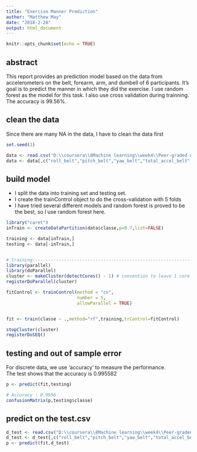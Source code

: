 ```yaml
---
title: "Exercise Manner Prediction"
author: "Matthew May"
date: "2018-2-28"
output: html_document
---
```


```r
knitr::opts_chunk$set(echo = TRUE)
```

## abstract
This report provides an prediction model based on the data from accelerometers on the belt, forearm, arm, and dumbell of 6 participants. It's goal is to predict the manner in which they did the exercise. I use random forest as the model for this task. I also use cross validation during trainning. The accuracy is 99.56%.

## clean the data
Since there are many NA in the data, I have to clean the data first  

```r


set.seed(1)

data <- read.csv("D:\\coursera\\8Machine learning\\week4\\Peer-graded Assignment Prediction Assignment Writeup\\pml-training.csv")
data <- data[,c("roll_belt","pitch_belt","yaw_belt","total_accel_belt","gyros_belt_x","gyros_belt_y","gyros_belt_z","accel_belt_x","accel_belt_y","accel_belt_z","magnet_belt_x","magnet_belt_y","magnet_belt_z","roll_arm","pitch_arm","yaw_arm","gyros_arm_x","gyros_arm_y","gyros_arm_z","accel_arm_x","accel_arm_y","accel_arm_z","magnet_arm_x","magnet_arm_y","magnet_arm_z","roll_dumbbell","pitch_dumbbell","yaw_dumbbell","gyros_dumbbell_x","gyros_dumbbell_y","gyros_dumbbell_z","accel_dumbbell_x","accel_dumbbell_y","accel_dumbbell_z","magnet_dumbbell_x","magnet_dumbbell_y","magnet_dumbbell_z","roll_forearm","pitch_forearm","yaw_forearm","total_accel_forearm","gyros_forearm_x","gyros_forearm_y","gyros_forearm_z","accel_forearm_x","accel_forearm_y","accel_forearm_z","magnet_forearm_x","magnet_forearm_y","magnet_forearm_z","classe")]

```


## build model

* I split the data into training set and testing set. 
* I create the trainControl object to do the cross-validation with 5 folds
* I have tried several different models and random forest is proved to be the best, so I use random forest here. 
  
``` r
library("caret")
inTrain <- createDataPartition(data$classe,p=0.7,list=FALSE)

training <- data[inTrain,]
testing <- data[-inTrain,]


# training----------------------------------------------------------------------
library(parallel)
library(doParallel)
cluster <- makeCluster(detectCores() - 1) # convention to leave 1 core for OS
registerDoParallel(cluster)

fitControl <- trainControl(method = "cv",
                           number = 5,
                           allowParallel = TRUE)


fit <- train(classe ~ .,method="rf",training,trControl=fitControl)

stopCluster(cluster)
registerDoSEQ()
```




## testing and out of sample error
For discrete data, we use 'accuracy' to measure the performance.  
The test shows that the accuracy is 0.995582  
  
```r
p <- predict(fit,testing)

# Accuracy : 0.9956
confusionMatrix(p,testing$classe)

```

## predict on the test.csv
``` r
d_test <- read.csv("D:\\coursera\\8Machine learning\\week4\\Peer-graded Assignment Prediction Assignment Writeup\\pml-testing.csv")
d_test <- d_test[,c("roll_belt","pitch_belt","yaw_belt","total_accel_belt","gyros_belt_x","gyros_belt_y","gyros_belt_z","accel_belt_x","accel_belt_y","accel_belt_z","magnet_belt_x","magnet_belt_y","magnet_belt_z","roll_arm","pitch_arm","yaw_arm","gyros_arm_x","gyros_arm_y","gyros_arm_z","accel_arm_x","accel_arm_y","accel_arm_z","magnet_arm_x","magnet_arm_y","magnet_arm_z","roll_dumbbell","pitch_dumbbell","yaw_dumbbell","gyros_dumbbell_x","gyros_dumbbell_y","gyros_dumbbell_z","accel_dumbbell_x","accel_dumbbell_y","accel_dumbbell_z","magnet_dumbbell_x","magnet_dumbbell_y","magnet_dumbbell_z","roll_forearm","pitch_forearm","yaw_forearm","total_accel_forearm","gyros_forearm_x","gyros_forearm_y","gyros_forearm_z","accel_forearm_x","accel_forearm_y","accel_forearm_z","magnet_forearm_x","magnet_forearm_y","magnet_forearm_z")]
p <- predict(fit,d_test)
```


